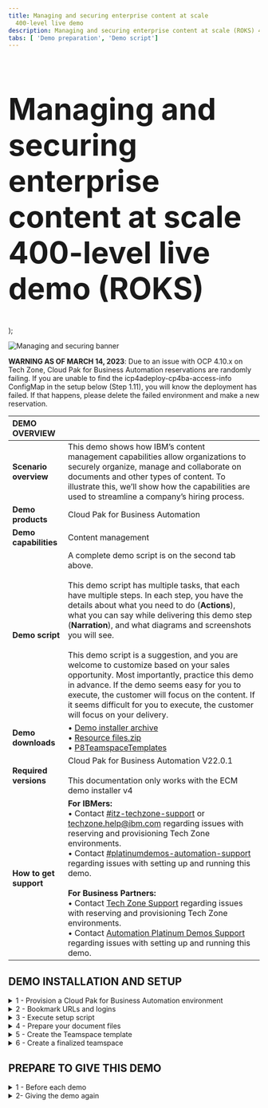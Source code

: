 ```yaml
---
title: Managing and securing enterprise content at scale
  400-level live demo
description: Managing and securing enterprise content at scale (ROKS) 400-level live demo
tabs: [ 'Demo preparation', 'Demo script']
---
```


  <span>
    <h1 style="font-size:60px;"> Managing and securing enterprise content at scale<br/> 400-level live demo (ROKS)</h1>
  </span> );


![Managing and securing banner](./images/Content-management-400-Prep-GitHub-banner.jpg)

<span id="top"></span>

**WARNING AS OF MARCH 14, 2023**: Due to an issue with OCP 4.10.x on Tech Zone, Cloud Pak for Business Automation reservations are randomly failing. If you are unable to find the icp4adeploy-cp4ba-access-info ConfigMap in the setup below (Step 1.11), you will know the deployment has failed. If that happens, please delete the failed environment and make a new reservation.

| DEMO OVERVIEW | |
| :---         | :--- |
| **Scenario overview** | This demo shows how IBM’s content management capabilities allow organizations to securely organize, manage and collaborate on documents and other types of content. To illustrate this, we’ll show how the capabilities are used to streamline a company’s hiring process. |
| **Demo products** | Cloud Pak for Business Automation |
| **Demo capabilities** | Content management |
| **Demo script** | A complete demo script is on the second tab above. <br/><br/> This demo script has multiple tasks, that each have multiple steps. In each step, you have the details about what you need to do (**Actions**), what you can say while delivering this demo step (**Narration**), and what diagrams and screenshots you will see. <br/><br/> This demo script is a suggestion, and you are welcome to customize based on your sales opportunity. Most importantly, practice this demo in advance. If the demo seems easy for you to execute, the customer will focus on the content. If it seems difficult for you to execute, the customer will focus on your delivery. |
| **Demo downloads** | • <a href="https://ibm.box.com/s/0cw0tovvt6go5z3rmerrz1qrlz3hs7wp" target="_blank" rel="noreferrer">Demo installer archive</a><br/> • <a href="https://ibm.box.com/s/evo89r5phpo0qai0k9ugfzqynqbwak7m" target="_blank" rel="noreferrer">Resource files.zip</a><br/> • <a href="https://ibm.box.com/s/yz26zzew0vniidp6sid7dyh748q1od0i" target="_blank" rel="noreferrer">P8TeamspaceTemplates</a> <br/> |
| **Required versions** | Cloud Pak for Business Automation V22.0.1<br/><br/> This documentation only works with the ECM demo installer v4<br/>  |
| **How to get support** | **For IBMers:** <br/>• Contact <a href="https://ibm-cloud.slack.com/archives/C0124J683GW" target="_blank" rel="noreferrer">#itz-techzone-support</a> or <a href="mailto:techzone.help@ibm.com">techzone.help@ibm.com</a> regarding issues with reserving and provisioning Tech Zone environments.<br/>• Contact <a href="https://ibm-cloud.slack.com/archives/C0216F39ACU" target="_blank" rel="noreferrer">#platinumdemos-automation-support</a> regarding issues with setting up and running this demo. <br/><br/> **For Business Partners:** <br/>• Contact <a href="mailto:techzone.help@ibm.com">Tech Zone Support</a> regarding issues with reserving and provisioning Tech Zone environments.<br/>• Contact <a href="mailto:automationplatinumdemos@ibm.com"> Automation Platinum Demos Support</a> regarding issues with setting up and running this demo. |

## **DEMO INSTALLATION AND SETUP**

<details>

<summary>1 - Provision a Cloud Pak for Business Automation environment</summary>

<br/>

Install Cloud Pak for Business Automation **22.0.1** or provision a pre-installed ROKS environment.<br/><br/>

<InlineNotification> TechZone has terminated the <strong><em>Practice / Self-Education</em></strong> purpose to obtain the ROKS environment needed to practice and give this demo.  You must now choose a purpose that requires a sales opportunity number (customer demo, PoC, PoT) to gain access to a ROKS environment. A non-ROKS environment for practice and self-education is coming in the second quarter.</InlineNotification><br/>

1. To reserve a preinstalled instance of Cloud Pak for Business Automation (CP4BA) V22.0.1 on Red Hat OpenShift, complete the form <a href="https://techzone.ibm.com/my/reservations/create/63059d83575f2b00183cfe6a" target="_blank" rel="noreferrer">here</a>.

<br/>

2. You will receive a confirmation email confirming the instance is provisioning.

<br/>

3. You will receive a second email once the environment is provisioned. This email contains information, such as URLs, allowing you to connect to the instance.

<br/>

If you have issues connecting to your instance, please contact <a href="mailto:techzone.help@ibm.com">TechZone support</a> or refer to the installation documentation <a href="https://github.ibm.com/jgoodhue/cp4ba-roks-install" target="_blank" rel="noreferrer">here</a>.

<br/>

4. The full installation of the Cloud Pak for Business Automation will take an additional 4-6 hours after you receive the second email (containing the environment access instructions).

<br/>

Confirm the install is ready using the following instructions to validate the <strong>icp4adeploy-cp4ba-access-info</strong> ConfigMap has been created (this is final setup step for the CP4BA).

<br/>

5. Select the **Cluster URL** from the second email.<br/><br/><img src="https://raw.githubusercontent.com/ibm-garage-tsa/platinum-demos/master/src/pages/400-business-automation-managing-and-securing-enterprise-content-at-scale-ROKS/images/Prep1.png" width="800" /><br/>

6. Ensure you are on an **ITZ account**.<br/><br/><img src="https://raw.githubusercontent.com/ibm-garage-tsa/platinum-demos/master/src/pages/400-business-automation-managing-and-securing-enterprise-content-at-scale-ROKS/images/Prep2.png" width="800" /><br/>

7. Ensure there are no **Alerts** for the cluster.<br/><br/><img src="https://raw.githubusercontent.com/ibm-garage-tsa/platinum-demos/master/src/pages/400-business-automation-managing-and-securing-enterprise-content-at-scale-ROKS/images/Prep3.png" width="800" /><br/>

8. Click **OpenShift web console**.<br/><br/><img src="https://raw.githubusercontent.com/ibm-garage-tsa/platinum-demos/master/src/pages/400-business-automation-managing-and-securing-enterprise-content-at-scale-ROKS/images/Prep4.png" width="800" /><br/>

9. Expand **Workloads** (1) and click **ConfigMaps** (2).<br/><br/><img src="https://raw.githubusercontent.com/ibm-garage-tsa/platinum-demos/master/src/pages/400-business-automation-managing-and-securing-enterprise-content-at-scale-ROKS/images/Prep5.png" width="800" /><br/>

10. Expand the **All Projects** menu (1) and select **cp4ba** (2).<br/><br/><img src="https://raw.githubusercontent.com/ibm-garage-tsa/platinum-demos/master/src/pages/400-business-automation-managing-and-securing-enterprise-content-at-scale-ROKS/images/Prep6.png" width="800" />

<br/>

&nbsp<InlineNotification>If the ConfigMap does not appear after 8 hours, refer to the <a href="https://github.ibm.com/jgoodhue/cp4ba-roks-install" target="_blank" rel="noreferrer">ROKS help site</a> or contact <a href="mailto:techzone.help@ibm.com">Tech Zone Support</a>. </InlineNotification><br/>

<br/>

**[Go to top](#top)**

</details>

<details>

<summary>2 - Bookmark URLs and logins</summary>

<br/>

This demo shows how IBM Content Navigator manages content. A web-based console provides end-users the capability to securely access and work content assets, individually or with a team.

In this section, you will collect the links to access the required capabilities and use them to make a cheat sheet to use throughout the demo.

This is a sample completed cheat sheet:<br/><br/><img src="https://raw.githubusercontent.com/ibm-garage-tsa/platinum-demos/master/src/pages/400-business-automation-managing-and-securing-enterprise-content-at-scale-ROKS/images/Prep341.png" width="800" /><br/>

Let’s collect the URLs and passwords for the demo cheat sheet.<br/><br/>

1.	Expand your user menu (1) and click **Copy login command** (2).<br/><br/><img src="https://raw.githubusercontent.com/ibm-garage-tsa/platinum-demos/master/src/pages/400-business-automation-managing-and-securing-enterprise-content-at-scale-ROKS/images/Prep358.png" width="800" /><br/>

2.	Click **Display Token**.<br/><br/><img src="https://raw.githubusercontent.com/ibm-garage-tsa/platinum-demos/master/src/pages/400-business-automation-managing-and-securing-enterprise-content-at-scale-ROKS/images/Prep359.png" width="800" /><br/>

3.	Copy the Admin **token** (1) and the Admin URL (2) to your cheat sheet.<br/><br/><img src="https://raw.githubusercontent.com/ibm-garage-tsa/platinum-demos/master/src/pages/400-business-automation-managing-and-securing-enterprise-content-at-scale-ROKS/images/Prep360.png" width="800" /><br/>

4.	Close the tab in your browser to return to the ROKS admin page.<br/><br/>

Let's get the URL, username, and password to access IBM Content Navigator.<br/><br/>

5.	Click  **ConfigMaps**.<br/><br/><img src="https://raw.githubusercontent.com/ibm-garage-tsa/platinum-demos/master/src/pages/400-business-automation-managing-and-securing-enterprise-content-at-scale-ROKS/images/Prep10.png" width="800" /><br/>

6.	Expand the **Project** menu (1) and select **cp4ba** (2).<br/><br/><img src="https://raw.githubusercontent.com/ibm-garage-tsa/platinum-demos/master/src/pages/400-business-automation-managing-and-securing-enterprise-content-at-scale-ROKS/images/Prep343.png" width="800" /><br/>

7.	Type **‘access’** in the search field (the results will automatically filter).<br/><br/><img src="https://raw.githubusercontent.com/ibm-garage-tsa/platinum-demos/master/src/pages/400-business-automation-managing-and-securing-enterprise-content-at-scale-ROKS/images/Prep11.png" width="800" /><br/>

8.	Click the **icpdeploy-cp4ba-access-info** ConfigMap.<br/><br/><img src="https://raw.githubusercontent.com/ibm-garage-tsa/platinum-demos/master/src/pages/400-business-automation-managing-and-securing-enterprise-content-at-scale-ROKS/images/Prep12.png" width="800" /><br/>

9.	Scroll to the **navigator-access-info** (1) section. Copy the **Business Automation Navigator for CP4BA** URL (2) to your cheat sheet as the IBM Content Navigator URL. Copy **username: cp4admin** and the **password** (3) to your cheat sheet as well. <br/><br/><img src="https://raw.githubusercontent.com/ibm-garage-tsa/platinum-demos/master/src/pages/400-business-automation-managing-and-securing-enterprise-content-at-scale-ROKS/images/Prep13.png" width="800" /><br/>

**[Go to top](#top)**

</details>

<details>

<summary>3 - Execute setup script </summary>

<br/>

A script will configure IBM FileNet Content Manager (FNCM),  IBM Cloud Pak for Business Automation (CP4BA) and parts of the IBM Content Navigator for the demo. Steps 4-7 explain the remaining manual configurations.<br/><br/>

This automated configuration script uses the FNCM and CP4BA public APIs to:<br/><br/>
1.	Create the three personas used in this scenario: Henry (the HR Manager), Debby (the hiring Manager), and Patrick (the payroll Manager).
2.	Create the document data model in FNCM.
3.	Configure the built-in workflows used to validate documents.
4.	Create and dedicated desktop in IBM Content Navigator.
5.	Configure role-based redactions.
6.	Create a document entry template.

<br/>

<InlineNotification> The following instruction are documented for an Apple Mac OS environment. For MS Windows users, proceed with the same commands using a Microsoft shell and executing the .BAT files.</InlineNotification><br/>

1. Ensure you have Java 8 or later installed on your computer. Find your Java version by opening a Terminal window, typing the command "**java -version**" (1), and hitting enter. The **version** displays (2).<br/><img src="https://raw.githubusercontent.com/ibm-garage-tsa/platinum-demos/master/src/pages/400-business-automation-managing-and-securing-enterprise-content-at-scale-ROKS/images/Prep361.png" width="800" />

If you do not have Java, download it from these locations:<br/>
• IBMers with MacOS, use the <a href="https://w3.ibm.com/mac/" target="_blank" rel="noreferrer">Mac@IBM store</a>.<br/> • IBMers with PCs, use the <a href="https://w3.ibm.com/download/standardsoftware/PC/lang_en/issiCatalogPC.html" target="_blank" rel="noreferrer">PC@IBM store</a>.<br/> • Business Partners, use the <a href="https://www.oracle.com/java/technologies/downloads/" target="_blank" rel="noreferrer">Java downloads site</a> (or as directed by your internal IT department).<br/><br/>

2. Download and unzip the <a href="https://ibm.box.com/s/0cw0tovvt6go5z3rmerrz1qrlz3hs7wp" target="_blank" rel="noreferrer">installer archive on a local folder of your computer.</a>.<br/><br/>

3. Use a Terminal Shell window to navigate to the folder where the archive was unzipped:<br/><br/><img src="https://raw.githubusercontent.com/ibm-garage-tsa/platinum-demos/master/src/pages/400-business-automation-managing-and-securing-enterprise-content-at-scale-ROKS/images/Prep362.png" width="800" /><br/>

4. Type **'cd ContentPlatinumDemoDeployment'** and hit enter to access the folder folder.<br/><br/><img src="https://raw.githubusercontent.com/ibm-garage-tsa/platinum-demos/master/src/pages/400-business-automation-managing-and-securing-enterprise-content-at-scale-ROKS/images/Prep363.png" width="800" /><br/>

5. From your file browser, edit the **‘configurePlatinumDemoStarter.sh’** (.sh on Mac and .bat on Windows) file using the text editor of your choice.<br/><br/><img src="https://raw.githubusercontent.com/ibm-garage-tsa/platinum-demos/master/src/pages/400-business-automation-managing-and-securing-enterprise-content-at-scale-ROKS/images/Prep364.png" width="800" /><br/>

6. Replace the '<**ocpAdminURL**>' tag with the Admin URL from your cheat sheet (see step 2-3).<br/><br/><img src="https://raw.githubusercontent.com/ibm-garage-tsa/platinum-demos/master/src/pages/400-business-automation-managing-and-securing-enterprise-content-at-scale-ROKS/images/Prep365.png" width="800" /><br/>

7. Replace the '<**ocpAdminToken**>' tag with the Admin token from your cheat sheet (see step 2-3).<br/><br/><img src="https://raw.githubusercontent.com/ibm-garage-tsa/platinum-demos/master/src/pages/400-business-automation-managing-and-securing-enterprise-content-at-scale-ROKS/images/Prep366.png" width="800" /><br/>

8. Save and close the file.<br/><br/><img src="https://raw.githubusercontent.com/ibm-garage-tsa/platinum-demos/master/src/pages/400-business-automation-managing-and-securing-enterprise-content-at-scale-ROKS/images/Prep367.png" width="800" /><br/>

9. Make the file executable by typing **‘chmod 755 configureContentPlatinumDemoStarter.sh’** in the terminal window.<br/><br/><img src="https://raw.githubusercontent.com/ibm-garage-tsa/platinum-demos/master/src/pages/400-business-automation-managing-and-securing-enterprise-content-at-scale-ROKS/images/Prep368.png" width="800" /><br/>

10. Type **‘./configureContentPlatinumDemoStarter.sh’** and hit enter to execute the script.<br/><br/><img src="https://raw.githubusercontent.com/ibm-garage-tsa/platinum-demos/master/src/pages/400-business-automation-managing-and-securing-enterprise-content-at-scale-ROKS/images/Prep370.png" width="800" /><br/>

11.	Wait for the execution to complete (up to 2 minutes). <br/><br/>

After the execution completes, your display should match:<br/><br/><img src="https://raw.githubusercontent.com/ibm-garage-tsa/platinum-demos/master/src/pages/400-business-automation-managing-and-securing-enterprise-content-at-scale-ROKS/images/Prep371.png" width="800" /><br/>

<InlineNotification> Review the entire display to check that all actions are <strong>Successful</strong> (meaning none <strong>Failed</strong> or were <strong>Skipped</strong>). The user login credentials should also display at the end of the script execution.</InlineNotification><br/>

<br/>

**[Go to top](#top)**

</details>

<details>

<summary>4 - Prepare your document files</summary>

<br/>

During the demo, documents related to the applicant John Doe will be added to the content management platform. These documents, called **Candidate files**, are documents sent by the applicant or pre-filled forms that reduce the demonstration duration.

<br/>

1. Download the <a href="https://ibm.box.com/s/evo89r5phpo0qai0k9ugfzqynqbwak7m" target="_blank" rel="noreferrer">Resource files.zip</a> archive containing the documents.

<br/>

2. Unzip the archive.

<br/>

3. Open the folder containing the John Doe document repository.

<br/>

**[Go to top](#top)**

</details>

<details>

<summary>5 - Create the Teamspace template</summary>

<br/>

Let's create a Teamspace template for the hiring team to use when collaborating on new applicants. Download the <a href="https://ibm.box.com/s/yz26zzew0vniidp6sid7dyh748q1od0i" target="_blank" rel="noreferrer"><strong>P8TeamspaceTemplates</strong></a> file.

<br/>

1. Open IBM Content Navigator using the URL from your cheat sheet. Select **Enterprise LDAP** in the **Log in with** drop down menu (1). Enter **‘cp4admin’** as the **Username** and the **Password** (2) from your cheat sheet. Click **Log in** (3).<br/><br/><img src="https://raw.githubusercontent.com/ibm-garage-tsa/platinum-demos/master/src/pages/400-business-automation-managing-and-securing-enterprise-content-at-scale-ROKS/images/Prep52.png" width="800" /><br/>

2. Click the **Teamspaces** tile. <br/><br/><img src="https://raw.githubusercontent.com/ibm-garage-tsa/platinum-demos/master/src/pages/400-business-automation-managing-and-securing-enterprise-content-at-scale-ROKS/images/Prep283.png" width="800" /><br/>

3. Click the **Templates** tab.<br/><br/><img src="https://raw.githubusercontent.com/ibm-garage-tsa/platinum-demos/master/src/pages/400-business-automation-managing-and-securing-enterprise-content-at-scale-ROKS/images/Prep284.png" width="800" /><br/>

4. Click **Import**.<br/><br/><img src="https://raw.githubusercontent.com/ibm-garage-tsa/platinum-demos/master/src/pages/400-business-automation-managing-and-securing-enterprise-content-at-scale-ROKS/images/Prep285.png" width="800" /><br/>

5. Click **Browse** or **Choose file** (based on your browser).<br/><br/><img src="https://raw.githubusercontent.com/ibm-garage-tsa/platinum-demos/master/src/pages/400-business-automation-managing-and-securing-enterprise-content-at-scale-ROKS/images/Prep344.png" width="800" /><br/><br/><img src="https://raw.githubusercontent.com/ibm-garage-tsa/platinum-demos/master/src/pages/400-business-automation-managing-and-securing-enterprise-content-at-scale-ROKS/images/Prep286.png" width="800" /><br/>

6. Select the **P8TeamspaceTemplates** file (1) and click **Open** (2).<br/><br/><img src="https://raw.githubusercontent.com/ibm-garage-tsa/platinum-demos/master/src/pages/400-business-automation-managing-and-securing-enterprise-content-at-scale-ROKS/images/Prep287.png" width="800" /><br/>

7. Click **Import**.<br/><br/><img src="https://raw.githubusercontent.com/ibm-garage-tsa/platinum-demos/master/src/pages/400-business-automation-managing-and-securing-enterprise-content-at-scale-ROKS/images/Prep288.png" width="800" /><br/>

8. Double-click **FC Hiring Teamspace Template**.<br/><br/><img src="https://raw.githubusercontent.com/ibm-garage-tsa/platinum-demos/master/src/pages/400-business-automation-managing-and-securing-enterprise-content-at-scale-ROKS/images/Prep289.png" width="800" /><br/>

9. Click the **Select Classes or Entry Templates** tab.<br/><br/><img src="https://raw.githubusercontent.com/ibm-garage-tsa/platinum-demos/master/src/pages/400-business-automation-managing-and-securing-enterprise-content-at-scale-ROKS/images/Prep290.png" width="800" /><br/>

10.	Select **HR Application Document Entry Template** (1) and click **Add** (2).<br/><br/><img src="https://raw.githubusercontent.com/ibm-garage-tsa/platinum-demos/master/src/pages/400-business-automation-managing-and-securing-enterprise-content-at-scale-ROKS/images/Prep291.png" width="800" /><br/>

11.	Click the **Folders and Documents Tree** tab.<br/><br/><img src="https://raw.githubusercontent.com/ibm-garage-tsa/platinum-demos/master/src/pages/400-business-automation-managing-and-securing-enterprise-content-at-scale-ROKS/images/Prep292.png" width="800" /><br/>

12.	Click **HR Documents**.<br/><br/><img src="https://raw.githubusercontent.com/ibm-garage-tsa/platinum-demos/master/src/pages/400-business-automation-managing-and-securing-enterprise-content-at-scale-ROKS/images/Prep293.png" width="800" /><br/>

13.	Click **Add Document**.<br/><br/><img src="https://raw.githubusercontent.com/ibm-garage-tsa/platinum-demos/master/src/pages/400-business-automation-managing-and-securing-enterprise-content-at-scale-ROKS/images/Prep294.png" width="800" /><br/>

14.	Expand the **Search in** (1) drop down menu, select the **ECM Platinum Demo** (2) and click **OK** (3).<br/><br/><img src="https://raw.githubusercontent.com/ibm-garage-tsa/platinum-demos/master/src/pages/400-business-automation-managing-and-securing-enterprise-content-at-scale-ROKS/images/Prep295.png" width="800" /><br/>

15.	Scroll to the **Search Criteria** section. In the **Property options** box, select **Is Not Empty** (1) in the search criteria drop down menu next to **Document Title**. Click **Search** (2). <br/><br/><img src="https://raw.githubusercontent.com/ibm-garage-tsa/platinum-demos/master/src/pages/400-business-automation-managing-and-securing-enterprise-content-at-scale-ROKS/images/Prep296.png" width="800" /><br/>

16.	Select all the files (1) and click **OK** (2).<br/><br/><img src="https://raw.githubusercontent.com/ibm-garage-tsa/platinum-demos/master/src/pages/400-business-automation-managing-and-securing-enterprise-content-at-scale-ROKS/images/Prep297.png" width="800" /><br/>

17.	Right-click **FC Evaluation form.docx** (1) and click **Properties** (2).<br/><br/><img src="https://raw.githubusercontent.com/ibm-garage-tsa/platinum-demos/master/src/pages/400-business-automation-managing-and-securing-enterprise-content-at-scale-ROKS/images/Prep298.png" width="800" /><br/>

18.	Click the **Security** tab.<br/><br/><img src="https://raw.githubusercontent.com/ibm-garage-tsa/platinum-demos/master/src/pages/400-business-automation-managing-and-securing-enterprise-content-at-scale-ROKS/images/Prep299.png" width="800" /><br/>

19.	Click **Select... **<br/><br/><img src="https://raw.githubusercontent.com/ibm-garage-tsa/platinum-demos/master/src/pages/400-business-automation-managing-and-securing-enterprise-content-at-scale-ROKS/images/Prep300.png" width="800" /><br/>

20.	Type **‘debby’** (1) and click the **magnifier** icon (2).<br/><br/><img src="https://raw.githubusercontent.com/ibm-garage-tsa/platinum-demos/master/src/pages/400-business-automation-managing-and-securing-enterprise-content-at-scale-ROKS/images/Prep301.png" width="800" /><br/>

21.	Select **debby** (1) and click the **right-facing arrow** (2) to add her to the **Selected** list.<br/><br/><img src="https://raw.githubusercontent.com/ibm-garage-tsa/platinum-demos/master/src/pages/400-business-automation-managing-and-securing-enterprise-content-at-scale-ROKS/images/Prep302.png" width="800" /><br/>

22.	Verify the **Permissions** role is **Owner** (1) and click **Add** (2).<br/><br/><img src="https://raw.githubusercontent.com/ibm-garage-tsa/platinum-demos/master/src/pages/400-business-automation-managing-and-securing-enterprise-content-at-scale-ROKS/images/Prep303.png" width="800" /><br/>

23.	Click **Save**.<br/><br/><img src="https://raw.githubusercontent.com/ibm-garage-tsa/platinum-demos/master/src/pages/400-business-automation-managing-and-securing-enterprise-content-at-scale-ROKS/images/Prep304.png" width="800" /><br/>

24.	Click **Validate**.<br/><br/><img src="https://raw.githubusercontent.com/ibm-garage-tsa/platinum-demos/master/src/pages/400-business-automation-managing-and-securing-enterprise-content-at-scale-ROKS/images/Prep305.png" width="800" /><br/>

25.	Select the **FC Hiring Teamspace Template** (1), click the **Actions** (2) drop down menu, and click **Properties** (3).<br/><br/><img src="https://raw.githubusercontent.com/ibm-garage-tsa/platinum-demos/master/src/pages/400-business-automation-managing-and-securing-enterprise-content-at-scale-ROKS/images/Prep306.png" width="800" /><br/>

26.	Click **Security**.<br/><br/><img src="https://raw.githubusercontent.com/ibm-garage-tsa/platinum-demos/master/src/pages/400-business-automation-managing-and-securing-enterprise-content-at-scale-ROKS/images/Prep307.png" width="800" /><br/>

27.	Click **Select...**<br/><br/><img src="https://raw.githubusercontent.com/ibm-garage-tsa/platinum-demos/master/src/pages/400-business-automation-managing-and-securing-enterprise-content-at-scale-ROKS/images/Prep308.png" width="800" /><br/>

28.	Type ‘**henry**’ (1) and click the **magnifier** icon (2). <br/><br/><img src="https://raw.githubusercontent.com/ibm-garage-tsa/platinum-demos/master/src/pages/400-business-automation-managing-and-securing-enterprise-content-at-scale-ROKS/images/Prep309.png" width="800" /><br/>

29.	Select **henry** (1) and click the **right-facing arrow** (2) to add him to the **Selected** list.<br/><br/><img src="https://raw.githubusercontent.com/ibm-garage-tsa/platinum-demos/master/src/pages/400-business-automation-managing-and-securing-enterprise-content-at-scale-ROKS/images/Prep310.png" width="800" /><br/>

30.	Repeat the previous step to add **debby** and **patrick**.<br/><br/>

31.	Select **Reader** in the **Permissions** drop box (1) and click **Add** (2).<br/><br/><img src="https://raw.githubusercontent.com/ibm-garage-tsa/platinum-demos/master/src/pages/400-business-automation-managing-and-securing-enterprise-content-at-scale-ROKS/images/Prep311.png" width="800" /><br/>

32.	Click **Save**.<br/><br/><img src="https://raw.githubusercontent.com/ibm-garage-tsa/platinum-demos/master/src/pages/400-business-automation-managing-and-securing-enterprise-content-at-scale-ROKS/images/Prep312.png" width="800" /><br/>

33. Select the **FC Hiring Teamspace Template** (1), click the **Actions** (2) drop down menu, and click **Set as Default** (3).<br/><br/><img src="https://raw.githubusercontent.com/ibm-garage-tsa/platinum-demos/master/src/pages/400-business-automation-managing-and-securing-enterprise-content-at-scale-ROKS/images/Prep313.png" width="800" /><br/>

34.	Click the **x** to close the Teamspaces view.<br/><br/><img src="https://raw.githubusercontent.com/ibm-garage-tsa/platinum-demos/master/src/pages/400-business-automation-managing-and-securing-enterprise-content-at-scale-ROKS/images/Prep314.png" width="800" /><br/>

35. Log out of IBM Content Navigator.<br/><br/>

**[Go to top](#top)**

</details>

<details>

<summary>6 - Create a finalized teamspace</summary>

<br/>

1. Open IBM Content Navigator using the URL from your cheat sheet. Select **Enterprise LDAP** in the **Log in with** drop down menu (1). Enter the **Username: 'henry'** and **Password: 'henry'** (2). Click **Log in** (3).<br/><br/><img src="https://raw.githubusercontent.com/ibm-garage-tsa/platinum-demos/master/src/pages/400-business-automation-managing-and-securing-enterprise-content-at-scale-ROKS/images/Prep60.png" width="800" /><br/>

2. Click the **Teamspaces** tile.<br/><br/><img src="https://raw.githubusercontent.com/ibm-garage-tsa/platinum-demos/master/src/pages/400-business-automation-managing-and-securing-enterprise-content-at-scale-ROKS/images/Prep316.png" width="800" /><br/>

3. Click **New Teamspace**.<br/><br/><img src="https://raw.githubusercontent.com/ibm-garage-tsa/platinum-demos/master/src/pages/400-business-automation-managing-and-securing-enterprise-content-at-scale-ROKS/images/Prep317.png" width="800" /><br/>

4. Type ‘**John Doe**’ (1) in the **Teamspace name** field and click **Select Users** (2). <br/><br/><img src="https://raw.githubusercontent.com/ibm-garage-tsa/platinum-demos/master/src/pages/400-business-automation-managing-and-securing-enterprise-content-at-scale-ROKS/images/Prep318.png" width="800" /><br/>

5. Click **Add Users and Groups...** <br/><br/><img src="https://raw.githubusercontent.com/ibm-garage-tsa/platinum-demos/master/src/pages/400-business-automation-managing-and-securing-enterprise-content-at-scale-ROKS/images/Prep319.png" width="800" /><br/>

6. Type ‘**debby**’ (1) and click the **magnifier** icon (2).<br/><br/><img src="https://raw.githubusercontent.com/ibm-garage-tsa/platinum-demos/master/src/pages/400-business-automation-managing-and-securing-enterprise-content-at-scale-ROKS/images/Prep320.png" width="800" /><br/>

7. Select **debby** (1) and click the **right-facing arrow** (2).<br/><br/><img src="https://raw.githubusercontent.com/ibm-garage-tsa/platinum-demos/master/src/pages/400-business-automation-managing-and-securing-enterprise-content-at-scale-ROKS/images/Prep321.png" width="800" /><br/>

8. Repeat the previous step to add **patrick**.<br/><br/><img src="https://raw.githubusercontent.com/ibm-garage-tsa/platinum-demos/master/src/pages/400-business-automation-managing-and-securing-enterprise-content-at-scale-ROKS/images/Prep322.png" width="800" /><br/>

9. Select **Member** (1) in the **Roles** menu and click **Add** (2).<br/><br/><img src="https://raw.githubusercontent.com/ibm-garage-tsa/platinum-demos/master/src/pages/400-business-automation-managing-and-securing-enterprise-content-at-scale-ROKS/images/Prep323.png" width="800" /><br/>

10.	Click **Finish**. <br/><br/><img src="https://raw.githubusercontent.com/ibm-garage-tsa/platinum-demos/master/src/pages/400-business-automation-managing-and-securing-enterprise-content-at-scale-ROKS/images/Prep324.png" width="800" /><br/>

11.	Click the **Candidate files** folder.<br/><br/><img src="https://raw.githubusercontent.com/ibm-garage-tsa/platinum-demos/master/src/pages/400-business-automation-managing-and-securing-enterprise-content-at-scale-ROKS/images/Prep325.png" width="800" /><br/>

12.	Open your local files containing John Doe’s application files.<br/><br/><InlineNotification>John Doe’s application files are in the <a href="https://ibm.box.com/s/evo89r5phpo0qai0k9ugfzqynqbwak7m" target="_blank" rel="noreferrer">Resource files.zip</a> archive.</InlineNotification><br/><img src="https://raw.githubusercontent.com/ibm-garage-tsa/platinum-demos/master/src/pages/400-business-automation-managing-and-securing-enterprise-content-at-scale-ROKS/images/Prep326.png" width="800" /><br/>

13.	Drag the **John Doe Diploma.pdf** file to the **Candidate files** folder.<br/>&nbsp<img src="https://raw.githubusercontent.com/ibm-garage-tsa/platinum-demos/master/src/pages/400-business-automation-managing-and-securing-enterprise-content-at-scale-ROKS/images/Prep327.png" width="800" /><br/>

14.	Type ‘**John Doe**’ for **Candidate Name** (1), set the **Document Type** to **Diploma** (2), set the **Document Source** to **External** (3), and set the **Department Name** to **R&D** (4). Click the **calendar** icon (5) and pick a day approximately three days in the future. Click **Add** (6).<br/>&nbsp<img src="https://raw.githubusercontent.com/ibm-garage-tsa/platinum-demos/master/src/pages/400-business-automation-managing-and-securing-enterprise-content-at-scale-ROKS/images/Prep328.png" width="800" /><br/>

15.	Repeat the previous two steps to add the John Doe's **Resume**, **Video**, and **Drivers License** documents (individually) to the **Candidate Files** folder. Add the properties below to each document as you add them to the repository: <br/><br/><img src="https://raw.githubusercontent.com/ibm-garage-tsa/platinum-demos/master/src/pages/400-business-automation-managing-and-securing-enterprise-content-at-scale-ROKS/images/Prep329.png" width="800" /><br/>

16.	Click **John Doe Video.mp4**.<br/><br/><img src="https://raw.githubusercontent.com/ibm-garage-tsa/platinum-demos/master/src/pages/400-business-automation-managing-and-securing-enterprise-content-at-scale-ROKS/images/Prep330.png" width="800" /><br/>

17.	Click **Bookmarks**.<br/><br/><img src="https://raw.githubusercontent.com/ibm-garage-tsa/platinum-demos/master/src/pages/400-business-automation-managing-and-securing-enterprise-content-at-scale-ROKS/images/Prep331.png" width="800" /><br/>

18.	Click **New Bookmark**.<br/><br/><img src="https://raw.githubusercontent.com/ibm-garage-tsa/platinum-demos/master/src/pages/400-business-automation-managing-and-securing-enterprise-content-at-scale-ROKS/images/Prep332.png" width="800" /><br/>

19.	Type ‘**Overview**’ (1) in the **Name** field. Type ‘**Tell me about yourself?**’ (2) in the description field. Click **OK** (3).<br/><br/><img src="https://raw.githubusercontent.com/ibm-garage-tsa/platinum-demos/master/src/pages/400-business-automation-managing-and-securing-enterprise-content-at-scale-ROKS/images/Prep333.png" width="800" /><br/>

20.	Click the play icon and then pause the video at the next question slide.<br/><br/><img src="https://raw.githubusercontent.com/ibm-garage-tsa/platinum-demos/master/src/pages/400-business-automation-managing-and-securing-enterprise-content-at-scale-ROKS/images/Prep334.png" width="800" /><br/>

21.	Repeat actions 17 - 19 to add more bookmarks, one at each new question slide. Repeat this process until these bookmarks are added:

<br/>

| Bookmark name | Time | Description |
| --- | --- | --- |
| Overview | 00:00:00 | Tell me about yourself? |
| Hiring reasons | 00:00:25 | Why should we hire you? |
| Last job | 00:00:34 | Why did you leave your last job? |
| Weaknesses | 00:00:46 | What is your greatest weakness? |
| Strengths | 00:00:53 | What are your greatest strengths? |
| Other interests | 00:01:03 | What do you like to do outside of work? |

<br/>

22.	The finalized bookmarks for the video should match the following:<br/><img src="https://raw.githubusercontent.com/ibm-garage-tsa/platinum-demos/master/src/pages/400-business-automation-managing-and-securing-enterprise-content-at-scale-ROKS/images/Prep336.png" width="800" /><br/>

23.	Log out and close the IBM Navigator Viewer window.

<br/>

**[Go to top](#top)**

</details>

## **PREPARE TO GIVE THIS DEMO**

<details>

<summary>1 - Before each demo</summary>

<br/>

Have these resources ready before starting the demonstration:
<br/>

1. Open the cheat sheet you created during demo preparation.

<br/>

2. Open the folder containing John Doe's candidate files (unzipped during step 4 - Prepare your document files).

<br/>

3. Use the URL from your cheat sheet to open IBM Content Navigator in a browser tab.

<br/>

<InlineNotification>Do not log in now, you will do this during the demonstration.</InlineNotification>

<br/>

</details>

<details>

<summary>2- Giving the demo again</summary>

<br/>

To give this demo again, you must do the following steps to reset the demo to its original state:

<br/>

1.	Delete the John Doe Teamspace.

<br/>

2.	Delete the John Doe Demo Teamspace.

<br/>

3.	Repeat **Demo preparation** step **6 – Create a finalized teamspace**.

<br/>

Follow these detailed instructions to delete the Teamspaces:

<br/>

1. Open IBM Content Navigator using the URL from your cheat sheet. Select **Enterprise LDAP** in the **Log in with** drop down menu (1). Enter **‘cp4admin’** as the **Username** and the **Password** (2) from your cheat sheet. Click **Log in** (3).<br/><br/><img src="https://raw.githubusercontent.com/ibm-garage-tsa/platinum-demos/master/src/pages/400-business-automation-managing-and-securing-enterprise-content-at-scale-ROKS/images/Prep52.png" width="800" /><br/>

2. Click the **Teamspaces** tile.<br/><br/><img src="https://raw.githubusercontent.com/ibm-garage-tsa/platinum-demos/master/src/pages/400-business-automation-managing-and-securing-enterprise-content-at-scale-ROKS/images/Prep338.png" width="800" /><br/>

3. Right-click the **John Doe** Teamspace (1) and click **Delete** (2).<br/><br/><img src="https://raw.githubusercontent.com/ibm-garage-tsa/platinum-demos/master/src/pages/400-business-automation-managing-and-securing-enterprise-content-at-scale-ROKS/images/Prep339.png" width="800" /><br/>

4. Click **Delete**.<br/><br/><img src="https://raw.githubusercontent.com/ibm-garage-tsa/platinum-demos/master/src/pages/400-business-automation-managing-and-securing-enterprise-content-at-scale-ROKS/images/Prep340.png" width="800" /><br/>

5. Repeat actions 3 and 4 in this step to delete the **John Doe Demo Teamspace**.

<br/>

6. Repeat  **Demo preparation** step **6 – Create a finalized teamspace**.

<br/>

**[Go to top](#top)**

</details>